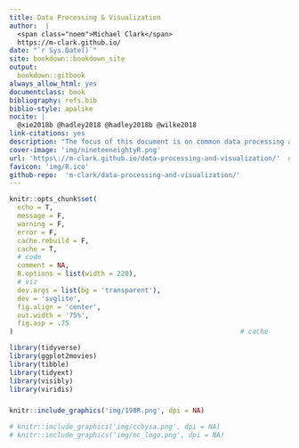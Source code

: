 ```yaml
--- 
title: Data Processing & Visualization
author:  |
  <span class="noem">Michael Clark</span>
  https://m-clark.github.io/
date: "`r Sys.Date()`"
site: bookdown::bookdown_site
output:
  bookdown::gitbook
always_allow_html: yes
documentclass: book
bibliography: refs.bib
biblio-style: apalike
nocite: | 
  @xie2018b @hadley2018 @hadley2018b @wilke2018
link-citations: yes
description: "The focus of this document is on common data processing and exploration techniques in R, especially as a prelude to visualization. The first part of the document will cover data structures, the dplyr and tidyverse packages, which enhance and facilitate the sorts of operations that typically arise when dealing with data, including faster I/O and grouped operations. For visualization, the focus will be on using ggplot2 and other packages that allow for interactivity. In addition, basic programming concepts and techniques are introduced.  Exercises may be found in the document as well.  In addition, the demonstrations of the data processing section are available in Python via Jupyter notebooks."  
cover-image: 'img/nineteeneightyR.png'
url: 'https\://m-clark.github.io/data-processing-and-visualization/'  # evidently the \: is required or you'll get text in the title/toc area
favicon: 'img/R.ico'
github-repo:  'm-clark/data-processing-and-visualization/'
---
```


```r
knitr::opts_chunk$set(
  echo = T,
  message = F,
  warning = F,
  error = F,
  cache.rebuild = F,
  cache = T,
  # code
  comment = NA,
  R.options = list(width = 220),
  # viz
  dev.args = list(bg = 'transparent'),
  dev = 'svglite',
  fig.align = 'center',
  out.width = '75%',
  fig.asp = .75
)                                                         # cache
```


```r
library(tidyverse)
library(ggplot2movies) 
library(tibble)
library(tidyext)
library(visibly)
library(viridis)
```

##### {-}



```r
knitr::include_graphics('img/198R.png', dpi = NA)
```

```r
# knitr::include_graphics('img/ccbysa.png', dpi = NA)
# knitr::include_graphics('img/mc_logo.png', dpi = NA)
```

